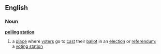 ==English==
===Noun===
{{wikipedia}}
'''[[polling]] [[station]]'''
# a [[place]] where [[voter]]s go to [[cast]] their [[ballot]] in an [[election]] or [[referendum]]; a [[voting station]]